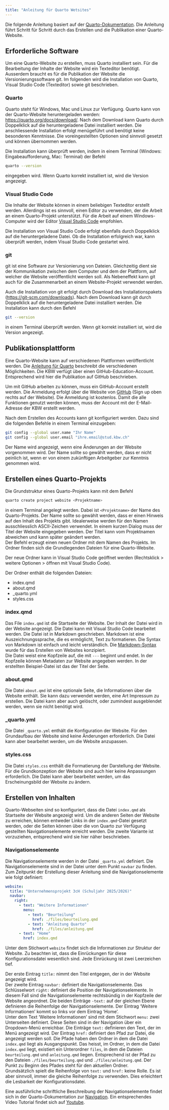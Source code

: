 ```yaml
---
title: "Anleitung für Quarto Wetsites"
---
```


Die folgende Anleitung basiert auf der
[Quarto-Dokumentation](https://quarto.org/docs/websites/). Die Anleitung
führt Schritt für Schritt durch das Erstellen und die Publikation einer
Quarto-Website.

## Erforderliche Software

Um eine Quarto-Website zu erstellen, muss Quarto installiert sein. Für
die Bearbeitung der Inhalte der Website wird ein Texteditor benötigt.
Ausserdem braucht es für die Publikation der Website die
Versionierungssoftware git. Im
folgenden wird die Installation von Quarto, Visual Studio Code
(Texteditor) sowie git beschrieben.

### Quarto

Quarto steht für Windows, Mac und Linux zur Verfügung. Quarto kann von
der Quarto-Website heruntergeladen werden:
[https://quarto.org/docs/download/](https://quarto.org/docs/download/).
Nach dem
Download kann Quarto durch Doppelklick auf die heruntergeladene Datei
installiert werden. Die anschliessende Installation erfolgt menügeführt
und benötigt keine besonderen Kenntnisse. Die voreingestellten Optionen
sind sinnvoll gesetzt und können übernommen werden.

Die Installation kann überprüft werden, indem in einem Terminal
(Windows: Eingabeaufforderung, Mac: Terminal) der Befehl 

```bash
quarto --version
```
eingegeben wird. Wenn Quarto korrekt installiert ist, wird die Version
angezeigt.

### Visual Studio Code

Die Inhalte der Website können in einem beliebigen Texteditor erstellt
werden. Allerdings ist es sinnvoll, einen Editor zu verwenden, der die
Arbeit an einem Quarto-Projekt unterstützt. Für die Arbeit auf einem
Windows-Computer wird der Editor [Visual Studio
Code](https://code.visualstudio.com/) empfohlen.

Die Installation von Visual Studio Code erfolgt ebenfalls durch
Doppelklick auf die heruntergeladene Datei. Ob die Installation
erfolgreich war, kann überprüft werden, indem Visual Studio Code
gestartet wird.

### git

git ist eine Software zur Versionierung von Dateien. Gleichzeitig dient
sie der Kommunikation zwischen dem Computer und dem der Plattform, auf
welcher die Website veröffentlicht werden soll. Als Nebeneffekt kann git
auch für die Zusammenarbeit an einem Website-Projekt verwendet werden.

Auch die Installation von git erfolgt durch Download des Installationspakets
([https://git-scm.com/downloads](https://git-scm.com/downloads)). Nach
dem Download kann git durch Doppelklick auf die heruntergeladene
Datei installiert werden. Die Installation kann durch den Befehl

```bash
git --version
```
in einem Terminal überprüft werden. Wenn git korrekt installiert ist, wird
die Version angezeigt. 

## Publikationsplattform

Eine Quarto-Website kann auf verschiedenen Plattformen veröffentlicht
werden. Die 
[Anleitung für Quarto](https://quarto.org/docs/publishing/)
beschreibt die verschiedenen Möglichkeiten. Die KBW verfügt über einen
GitHub-Education-Account. Entsprechend wird hier die Publikation auf
GitHub beschrieben.

Um mit GitHub arbeiten zu können, muss ein GitHub-Account erstellt
werden. Die Anmeldung erfolgt über die Website von
[GitHub](https://github.com/)
(Sign up oben rechts auf der Website). Die Anmeldung ist kostenlos.
Damit die alle Funktionen genutzt werden können, muss der Account mit
der E-Mail-Adresse der KBW erstellt werden.

Nach dem Erstellen des Accounts kann git konfiguriert werden. 
Dazu sind die folgenden Befehle in einem Terminal einzugeben:

```bash
git config --global user.name "Ihr Name"
git config --global user.email "ihre.email@stud.kbw.ch"
```

Der Name wird angezeigt, wenn eine Änderungen an der Website vorgenommen
wird. Der Name sollte so gewählt werden, dass er nicht peinlich ist,
wenn er von einem zukünftigen Arbeitgeber zur Kenntnis genommen wird.

## Erstellen eines Quarto-Projekts

Die Grundstruktur eines Quarto-Projekts kann mit dem Befehl

```bash
quarto create project website <Projektname>
```

in einem Terminal angelegt werden. Dabei ist `<Projektname>` der Name des
Quarto-Projekts. Der Name sollte so gewählt werden, dass er einen
Hinweis auf den Inhalt des Projekts gibt. Idealerweise werden für den
Namen ausschliesslich ASCII-Zeichen verwendet. In einem kurzen Dialog
muss der Titel der Website eingegeben werden. Der Titel kann vom
Projektnamen abweichen und kann später geändert werden.  
Der Befehl erzeugt einen neuen Ordner mit dem Namen des Projekts. Im
Ordner finden sich die Grundlegenden Dateien für eine Quarto-Website. 

Der neue Ordner kann in Visual Studio Code geöffnet werden (Rechtsklick
\> weitere Optionen > öffnen mit Visual Studio Code).

Der Ordner enthält die folgenden Dateien:

* index.qmd
* about.qmd
* _quarto.yml
* styles.css

### index.qmd

Das File `index.qmd` ist die Startseite der Website. Der Inhalt der Datei
wird in der Website angezeigt. Die Datei kann mit Visual Studio Code bearbeitet
werden. Die Datei ist in Markdown geschrieben. Markdown ist eine
Auszeichnungssprache, die es ermöglicht, Text zu formatieren. Die Syntax
von Markdown ist einfach und leicht verständlich. Die
[Markdown-Syntax](https://www.markdownguide.org/basic-syntax/) wurde für
das Erstellen von Websites konzipiert.  
Die Datei weist eine Kopfzeile auf, die mit `---` beginnt und endet. In der
Kopfzeile können Metadaten zur Website angegeben werden. In der
erstellten Beispiel-Datei ist das der Titel der Seite.

### about.qmd

Die Datei `about.qmd` ist eine optionale Seite, die Informationen über
die Website enthält. Sie kann dazu verwendet werden, eine Art
Impressum zu erstellen. Die Datei kann aber auch gelöscht, oder
zumindest ausgeblendet werden, wenn sie nicht benötigt wird.

### _quarto.yml

Die Datei `_quarto.yml` enthält die Konfiguration der Website. Für den
Grundaufbau der Website sind keine Änderungen erforderlich. Die Datei kann
aber bearbeitet werden, um die Website anzupassen.

### styles.css

Die Datei `styles.css` enthält die Formatierung der Darstellung der
Website. Für die Grundkonzeption der Website sind auch hier keine
Anpassungen erforderlich. Die Datei kann aber bearbeitet werden, um das
Erscheinungsbild der Website zu ändern.

## Erstellen von Inhalten

Quarto-Webseiten sind so konfiguriert, dass die Datei `index.qmd` als
Startseite der Website angezeigt wird. Um die anderen Seiten der Website
zu erreichen, können entweder Links in der `index.qmd`-Datei gesetzt
werden, oder die Seiten können über die von Quarto zur Verfügung
gestellten Navigationselemente erreicht werden. Die zweite Variante ist
vorzuziehen, entsprechend wird sie hier näher beschrieben.

### Navigationselemente

Die Navigationselemente werden in der Datei `_quarto.yml` definiert. Die
Navigationselemente sind in der Datei unter dem Punkt `navbar` zu
finden. Zum Zeitpunkt der Erstellung dieser Anleitung sind die Navigationselemente
wie folgt definiert:

```yaml
website:
  title: "Unternehmensprojekt 3cH (Schuljahr 2025/2026)"
  navbar:
    right:
      - text: "Weitere Informationen"
        menu: 
          - text: "Beurteilung"
            href: ./files/beurteilung.qmd
          - text: "Anleitung Quarto"
            href: ./files/anleitung.qmd
      - text: "Home"
        href: index.qmd
```

Unter dem Stichwort `website` findet sich die Informationen zur Struktur
der Website. Zu beachten ist, dass die Einrückungen für diese
Konfigurationsdatei wesentlich sind. Jede Einrückung ist zwei
Leerzeichen tief.

Der erste Eintrag `title:` nimmt den Titel entgegen, der in der Website
angezeigt wird.  
Der zweite Eintrag `navbar:` definiert die Navigationselemente. Das
Schlüsselwort `right:` definiert die Position der Navigationselemente. In diesem Fall
sind die Navigationselemente rechtsbündig in der Kopfzeile der Website
angeordnet. Die beiden Einträge `-text:` auf der gleichen Ebene
definieren die Reihenfolge der Navigationselemente. Der Eintrag 'Weitere
Informationen' kommt so links vor dem Eintrag 'Home'.  
Unter dem Text 'Weitere Informationen' sind mit dem Stichwort `menu:`
zwei Unterseiten definiert. Diese Seiten sind in der Navigation über ein Dropdown-Menü
erreichbar. Die Einträge `text:` definieren den Text, der im Menü angezeigt
wird. Der Eintrag `href:` definiert den Pfad zur Datei, die angezeigt
werden soll. Die Pfade haben den Ordner in dem die Datei `index.qmd`
liegt als Ausgangspunkt. Das heisst, im Ordner, in dem die Datei `index.qmd`
liegt, existiert ein Unterordner `files`, in dem die Dateien `beurteilung.qmd`
und `anleitung.qmd` liegen. Entsprechend ist der Pfad zu den Dateien
`./files/beurteilung.qmd` und `./files/anleitung.qmd`. Der Punkt zu
Beginn des Pfades steht für den aktuellen Ordner.  
Grundsätzlich spielt die Reihenfolge von
`text:` und `href:` keine Rolle. Es ist aber sinnvoll, immer die gleiche
Reihenfolge zu verwenden. Dies erleichtert die Lesbarkeit der
Konfigurationsdatei.

Eine ausführliche schriftliche Beschreibung der Navigationselemente
findet sich in der Quarto-Dokumentation zur
[Navigation](https://quarto.org/docs/websites/website-navigation.html).
Ein entsprechendes Video Tutorial findet sich auf 
[Youtube](https://www.youtube.com/watch?v=k65E-8PXZmA&t).